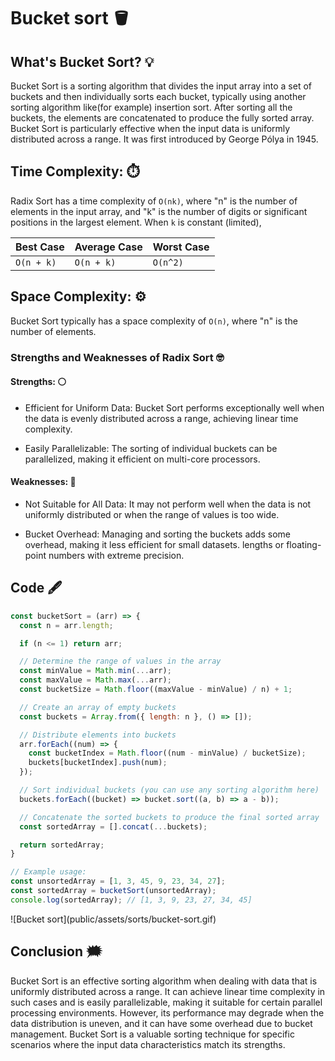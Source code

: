 # Bucket sort 🪣 

## What's Bucket Sort? 💡
Bucket Sort is a sorting algorithm that divides the input array 
into a set of buckets and then individually sorts each bucket, 
typically using another sorting algorithm like(for example) insertion sort. 
After sorting all the buckets, the elements are concatenated to 
produce the fully sorted array. Bucket Sort is particularly effective 
when the input data is uniformly distributed across a range. 
It was first introduced by George Pólya in 1945.

## Time Complexity: ⏱️ 
Radix Sort has a time complexity of `O(nk)`, where "n" is the number of 
elements in the input array, and "k" is the number of digits or significant 
positions in the largest element. When `k` is constant (limited), 

| Best Case  | Average Case  | Worst Case |
| ---------- | ------------- | ---------- |
|   `O(n + k)`   |   `O(n + k)`    |  `O(n^2)`  |

## Space Complexity: ⚙️ 
Bucket Sort typically has a space complexity of `O(n)`, where "n" is the number of elements.

### Strengths and Weaknesses of Radix Sort 🤓
#### Strengths: ⚪️

- Efficient for Uniform Data: Bucket Sort performs exceptionally 
well when the data is evenly distributed across a range, achieving linear time complexity.

- Easily Parallelizable: The sorting of individual buckets can be 
parallelized, making it efficient on multi-core processors.



#### Weaknesses: 🔴
- Not Suitable for All Data: It may not perform well when the 
data is not uniformly distributed or when the range of values is too wide.

- Bucket Overhead: Managing and sorting the buckets adds some 
overhead, making it less efficient for small datasets. lengths or floating-point numbers with extreme precision.


## Code 🖋
```js filename="bucket-sort.js" copy
const bucketSort = (arr) => {
  const n = arr.length;

  if (n <= 1) return arr;

  // Determine the range of values in the array
  const minValue = Math.min(...arr);
  const maxValue = Math.max(...arr);
  const bucketSize = Math.floor((maxValue - minValue) / n) + 1;

  // Create an array of empty buckets
  const buckets = Array.from({ length: n }, () => []);

  // Distribute elements into buckets
  arr.forEach((num) => {
    const bucketIndex = Math.floor((num - minValue) / bucketSize);
    buckets[bucketIndex].push(num);
  });

  // Sort individual buckets (you can use any sorting algorithm here)
  buckets.forEach((bucket) => bucket.sort((a, b) => a - b));

  // Concatenate the sorted buckets to produce the final sorted array
  const sortedArray = [].concat(...buckets);

  return sortedArray;
}

// Example usage:
const unsortedArray = [1, 3, 45, 9, 23, 34, 27];
const sortedArray = bucketSort(unsortedArray);
console.log(sortedArray); // [1, 3, 9, 23, 27, 34, 45]
```

<div className="border border-black rounded-sm">
![Bucket sort](public/assets/sorts/bucket-sort.gif)
</div>

## Conclusion 🗯️
Bucket Sort is an effective sorting algorithm when dealing with 
data that is uniformly distributed across a range. It can achieve 
linear time complexity in such cases and is easily parallelizable, 
making it suitable for certain parallel processing environments. 
However, its performance may degrade when the data distribution is uneven, 
and it can have some overhead due to bucket management. 
Bucket Sort is a valuable sorting technique for specific scenarios where 
the input data characteristics match its strengths.